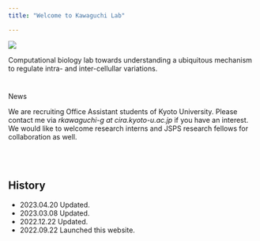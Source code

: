 ```yaml
---
title: "Welcome to Kawaguchi Lab"

---
```



<p>

![](figures/general_figures/lab_intro_en.png)
</p>

Computational biology lab towards understanding a ubiquitous mechanism to regulate intra- and inter-cellullar variations.


# {.row}

<div class="card">
  <div class="card-header">News</div>
  <div class="card-body">
  We are recruiting Office Assistant students of Kyoto University.
Please contact me via *rkawaguchi-g at cira.kyoto-u.ac.jp* if you have an interest. We would like to welcome research interns and JSPS research fellows for collaboration as well.
</div>
</div>
<br/>
<br/>

## History {.col-md-9}
- 2023.04.20 Updated.
- 2023.03.08 Updated.
- 2022.12.22 Updated.
- 2022.09.22 Launched this website.


